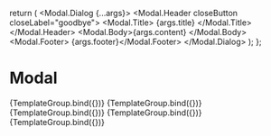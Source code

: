 

<Meta title="Components/Modal/Parts" component={Modal.Dialog} />

  return (
    <Modal.Dialog {...args}>
      <Modal.Header closeButton closeLabel="goodbye">
        <Modal.Title> {args.title} </Modal.Title>
      </Modal.Header>
      <Modal.Body>{args.content} </Modal.Body>
      <Modal.Footer> {args.footer}</Modal.Footer>
    </Modal.Dialog>
  );
};

# Modal

<Canvas>
  <Story
    name="Dialog"
    args={{
      content:
        'Modal dialogs can be thought of as static modals in the sense they do not popup, they are always there.',
      title: 'Dialog',
      centered: false,
    }}
  >
    {TemplateGroup.bind({})}
  </Story>
  <Story
    name="Body"
    args={{
      content: "This is the body. This is where the Modal's content is placed.",
      title: 'Body',
      centered: true,
    }}
  >
    {TemplateGroup.bind({})}
  </Story>
  <Story
    name="Header"
    args={{
      content:
        "The Header above is where you would put the modal's title and where the close button goes.",
      title: 'This area is the Header',
      centered: true,
    }}
  >
    {TemplateGroup.bind({})}
  </Story>
  <Story
    name="Footer"
    args={{
      content:
        'The footer should go at the bottom of the Modal and is usually where buttons related to actions like cancelling or saving are placed.',
      footer: 'This is the Footer',
      title: 'Footer',
      centered: true,
    }}
  >
    {TemplateGroup.bind({})}
  </Story>
  <Story
    name="Title"
    args={{
      content: 'The title is meant to take the title of the Modal.',
      title: 'This is the Title',
      centered: true,
    }}
  >
    {TemplateGroup.bind({})}
  </Story>
</Canvas>
